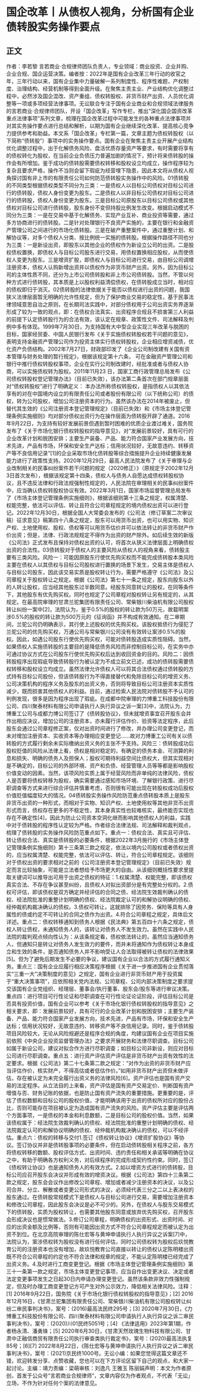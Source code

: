 # 国企改革丨从债权人视角，分析国有企业债转股实务操作要点
## 正文
作者：李若黎 言若商业·合规律师团队负责人，专业领域：商业投资、企业并购、企业合规、国企运营决策。编者按：2022年是国有企业改革三年行动的收官之年，三年行动以来，国有企业集中力量破解一系列制度性、程序性难题，产权制度、治理结构、经营机制等得到全面升级。在聚焦主责主业、产业结构优化调整过程中，必然涉及国企混改、资产重组、债权转股权、非货币财产出资、人员优化调整等一项或多项经营法律事项。无讼联合专注于国有企业商业和合规领域法律服务的言若商业·合规律师团队，开设「国企改革」写作专栏，推出“深化国企国资改革重点法律事项”系列文章，梳理在国企改革过程中可能发生的各种重点法律事项并对其实务操作要点进行总结和解析，以期为国有企业继续深化改革、提高核心竞争力提供参考和助益。本文系「国企改革」专栏第一篇，文章主题为债权转股权（以下简称“债转股”）事项中的实务操作要点。国有企业在聚焦主责主业开展产业结构优化调整过程中，出于化解债务风险、盘活优质存量资产等要求，有时需要将享有的债权转化为股权，在当前企业负债压力普遍加剧的情况下，预计将来债转股的操作会有所增加。鉴于成功的债转股需要债权转移和股权设立均成立，操作程序较为复杂且要求严格，操作不当则会留下瑕疵为经营埋下隐患，因此本文将从债权人视角探讨国有非上市的有限责任公司如何防范债转股实务操作中的风险。01债转股的不同类型根据债权类型不同分为三类：一是债权人以目标公司债权对目标公司进行的债转股，债权人身份变更为股东。二是债权人以非目标公司债权对目标公司进行的债转股，债权人身份变更为股东。三是目标公司原股东以目标公司债权或其他债权对目标公司进行债转股，股东身份不变但持股比例发生改变。根据启动模式不同分为三类：一是在交易中基于化解债务、实现产业互补、商业投资等需要，通过多方协商进行的债转股。二是针对处理银行不良资产实施的，主要在银行和金融资产管理公司之间进行的市场化债转股。三是在破产重整案件中，通过重整计划、和解协议等，对多个债权人分类、按比例统一实施的债转股。根据操作路径不同也分为三类：一是新设出资，即股东以其他企业的债权作为新设立公司的出资。二是股权债权置换，即债权人与目标公司股东进行交易，用债权置换相应股权，从而使债权人变更为股东。三是增资扩股，即债权人与目标公司进行交易，由目标公司调增注册资本，债权人认购新增出资并以债权作为非货币财产出资。另外，因为目标公司的主体性质不同，还分为上市公司债转股和非上市公司债转股。当然，不管以何种方式进行债转股，其本质是上以股权利益清偿债权，在债转股成立当时，相对应的债权即归于消灭。02债转股的法律依据关于能否以债权进行出资的问题，我国狭义法律层面暂无明确的允许性规定，但为了保护商业交易的稳定性，基于民事法律领域意思自治之原则，在长期司法实践中，对部分债权用于公司出资实务界逐渐形成了较为一致的观点，即：在债权合法真实、出资程序合规且不损害第三人利益的前提下认定债转股行为的合法有效，该认定在规章、政策性文件、司法解释及判例中多有体现。1999年7月30日，为支持国有大中型企业实现三年改革与脱困的目标，国家经贸委、中国人民银行发布《关于实施债权转股权若干问题的意见》，表明支持金融资产管理公司作为投资主体实行债权转股权，企业相应增资减债，优化资产负债结构。2002年7月27日，财政部印发了《企业公司制改建有关国有资本管理与财务处理的暂行规定》，根据该规定第十六条， 可在金融资产管理公司和银行中推行债权转股权事项，企业在实行公司制改建时，经批准或者与债权人协商，可以实施债权转为股权。2011年11月23 日，国家工商行政管理总局发布《公司债权转股权登记管理办法》（目前已失效），该办法第二条首次在部门规章层面对“债权转股权”进行了明确定义： 本办法所称债权转股权，是指债权人以其依法享有的对在中国境内设立的有限责任公司或者股份有限公司（以下统称公司）的债权，转为公司股权，增加公司注册资本的行为。虽然该办法在2014年被废止，但替代其生效的《公司注册资本登记管理规定》（目前已失效）和《市场主体登记管理条例实施细则》均对部分债权出资行为在操作层面为债转股开辟了通道。2016年9月22日，为支持有较好发展前景但遇到暂时困难的优质企业渡过难关，国务院发布了《关于市场化银行债权转股权的指导意见》，对“发展前景较好，具有可行的企业改革计划和脱困安排；主要生产装备、产品、能力符合国家产业发展方向，技术先进，产品有市场，环保和安全生产达标；信用状况较好，无故意违约、转移资产等不良信用记录”[1]的企业采取市场化债转股等综合措施提升企业持续健康发展能力进行了政策性支持。2020年12月29日，最高人民法院发布了《关于审理与企业改制相关的民事纠纷案件若干问题的规定（2020修正）》（原规定于2002年12月3日首次发布），根据该规定第十四条，债权人与债务人自愿达成债权转股权协议，且不违反法律和行政法规强制性规定的，人民法院在审理相关的民事纠纷案件中，应当确认债权转股权协议有效。2022年3月1日，国家市场监督管理总局发布了《市场主体登记管理条例实施细则》，根据该细则第十三条之规定，权属清楚、权能完整，依法可以评估、转让且符合公司章程规定的境内债权出资可以进行登记。2022年12月30日，根据全国人大常委会发布的《公司法（修订草案二次审议稿）征求意见》稿第四十八条之规定，股东可以用货币出资，也可以用实物、知识产权、土地使用权、股权、债权等可以用货币估价并可以依法转让的非货币财产作价出资；但是，法律、行政法规规定不得作为出资的财产除外。如后续生效的新版《公司法》正式发布且保持对债权出资的认可，将首次从狭义法律层面上明确债权出资的合法性。03债转股对于债权人的主要风险从债权人的视角来看，债转股主要有三类风险。风险一：可能因原股东行使优先购买权而不能完成债转股本类风险主要在债权人以其债权与目标公司股权进行置换的场景下发生，交易主体是债权人与目标公司股东，因此该交易实质是股权转让行为，需要严格遵守《公司法》及公司章程关于股权转让之规定。根据《公司法》第七十一条之规定，股东向股东以外的人转让股权，应当经其他股东过半数同意。经股东同意转让的股权，在同等条件下，其他股东有优先购买权。同时也规定了公司章程对股权转让另有规定的，从其规定。在最高院审理的甘肃兰驼集团有限责任公司、常柴银川柴油机有限公司股权转让纠纷一案中[2]，法院认为，鉴于0.5%的股权的转让款为50万元，故载明案涉0.5%的股权的转让款为500万元的《征询函》并不构成有效通知。在二审期间，兰驼公司仍明确表示，其行使上述股权的优先购买权。该股权抵债行为侵犯了兰驼公司的优先购买权，万通公司与常柴银川公司没有有效转让案涉0.5%的股权。因此，如遇公司股东行使优先购买权，可能对债转股造成实质性阻碍。当然，如果债权人实施债转股的主要目的是降低债务风险而非控制目标公司，在实务中亦可通过协议方式在公司股东行使优先购买权后达到收回资金的目的。风险二：因债转股程序出现瑕疵导致债转股行为被认定为不成立前文已述，成功的债转股需要债权转移和股权设立均成立。虽然法律允许债权人可以将其合法债权通过债转股的方式持有目标公司股份，但该债转股行为不得直接替代和免除目标公司的增资义务、公司决策机构的程序义务及股东的出资义务，否则将导致目标公司注册资本实质性减少，既而损害其他债权人的利益。目前，通过检索人民法院对债转股不予认可的判例发现，很多是因为程序出现了瑕疵。在成都中院审理的力博重工科技股份有限公司、四川聚泰材料有限公司申请执行人执行异议之诉一案[3]中，法院认为，力博重工公司与成都力博公司签订了《债转股协议》，但未就增资事宜召开股东会并作出相应决议，增加公司的注册资本，亦未履行评估作价、验资等法定程序，此后股东会通过公司章程修正案，仅对出资时间进行了修改，并办理公司变更登记，而未对增加注册资本、实收资本等办理相应变更登记……故对力博重工公司有关以债转股的方式履行剩余未实际缴纳出资义务的主张不予支持。风险三：债转股成功后股权贬值的风险从法律上看，债权是相对稳定的，有确定的债务本金、可测算的利息和损失、明确的债务人及担保人；股权可期待利益空间比债权大，但其实现相对是不确定的，目标公司的外部环境、资产和负债、经营管理人员等等都是影响股权价值变动的因素。当然，该项风险实质上属于经营风险而非单纯的法律风险，债权人是否要将债权转移为股权，确实需要通过感知市场环境、了解银行政策、进行尽职调查等方式来进行综合评估并慎重考虑，否则很有可能出现在转股权成功后股权价值贬值幅度较大的情况。04债转股实务操作风险防范重点债转股本质上是股东非货币出资的一种形式，而相对于实物、知识产权、土地使用权等其他非货币出资形式而言，债权存在更多的不稳定性，其本身真实性也较难核实，最终能否实现也存在不确定性[4]，因此为防止公司资本空洞化继而影响其他债权人的利益，实践中对于债转股的程序性认定较为严格。作者综合法律法规、司法解释和裁判观点，梳理了债转股的实务操作风险防范重点如下。重点一：债权合法、真实且可评估、转让债权合法、真实是债转股的必要条件，根据2022年3月施行的《市场主体登记管理条例实施细则》第十三条第三款之规定，依法以境内公司股权或者债权出资的，应当权属清楚、权能完整，依法可以评估、转让，符合公司章程规定。该细则对于债权出资的要求相对之前的《公司注册资本登记管理规定》（目前已失效）规定而言比较抽象，可能是立法者想给予市场更大的自由。从该细则概括性要求里提取关键词可以推导出可用于出资之债权的特征：1.权属清楚、权能完整，即该债权真实合法、不存在争议甚至纠纷，且债权人对拟出资部分是有完整处分权的。2.债权可评估，即该债权是双方确定并经评估的合同之债、经法院生效裁判确认的债权、经法院批准的重整计划明确的债权、经法院裁定认可的和解协议明确的债权、经仲裁机构裁决确认的债权。3.债权可转让，这就排除了因劳务、保险等具有人身属性的债或约定不可转让的合同之债作为出资。4.符合公司章程之规定，具体后文详述。重点二：债权转移通知到债务人根据《民法典》第五百四十六条之规定，债权人转让债权，未通知债务人的，该转让对债务人不发生效力。虽然在实践中人民法院的裁判观点倾向性认为：从该条规定看，债权依法转让的，虽然应当通知债务人，但通知只是转让对债务人发生效力的要件，而并未将通知作为债权转让本身成立和生效的条件，是否通知债务人并不影响受让人合法取得被转让债权的法律效果[5]。但为了避免后期发生不必要的争议，建议国有企业以合法的方式履行通知义务。重点三：国有企业应履行相应决策程序根据《关于进一步推进国有企业贯彻落实“三重一大”决策制度的意见》之规定，国有企业进行非货币财产用于投资属于“重大决策事项”，应依照相关党内法规、公司章程、公司内部决策制度之要求提交该国有企业党组织、经理层、董事会/执行董事、股东会/股东等进行审议决策。重点四：进行项目可行性论证和尽职调查在可行性论证论证阶段，评估目标公司是否具有投资价值，国有企业可以参考《关于市场化银行债权转股权的指导意见》之相关要求，即：发展前景较好，具有可行的企业改革计划和脱困安排；主要生产装备、产品、能力符合国家产业发展方向，技术先进，产品有市场，环保和安全生产达标；信用状况较好，无故意违约、转移资产等不良信用记录。同时，鉴于债转股项目风险较大，无论从风险规避还是程序合规的角度，均建议国有企业在项目实施前依照《中央企业投资监督管理办法》之要求开展财务和法律尽职调查。目标公司如属于新设公司，建议对拟合作方进行尽职调查；如目标公司非新设，则应对目标公司进行尽职调查。重点五：进行资产评估资产评估是非货币财产出资有效性的法定要求。根据《公司法》第二十七条第二款之规定：“对作为出资的非货币财产应当评估作价，核实财产，不得高估或者低估作价。”如用非货币财产出资但未做评估，存在被认定为未完全履行出资义务的法律风险[6]。资产评估也是国有资产交易的法定程序。从立法目的上来看，资产评估是国有资产交易定价、判断国有资产增值与否、财务记账的依据，也是防止国有资产流失的重要措施。更重要的是，评估了债权数额和目标公司的股权价值，才能明确该用于出资的债权所对应的股份占比，否则可能存在项目被认定为造成国有资产流失的风险。资产评估主要是评估两个方面事项，一是债权的本金和利息数额，二是目标公司的股权价值。当然，如果该债权属于：经法院生效裁判确认的债权、经法院批准的重整计划明确的债权、经法院裁定认可的和解协议明确的债权、经仲裁机构裁决确认的债权，可以不经评估。重点六：债权的转移与交付1.签订《债权转让协议》《增资扩股协议》等协议。签订协议并非是债转股事项的必要条件，但在启动债转股相关程序之前，各方将债权转移的数额、股权评估方式、出资时间、违约责任和相关承诺等明确在协议之中，有助于明确各方权利义务，对后续程序的完成形成契约性约束。同时，签订《债权转让协议》也是通知债务人的有效方式。2.如以增资方式进行的债转股，目标公司应召开股东会决议并形成有效的增资决议。根据《公司法》第四十三条第二款之规定，股东会会议作出修改公司章程、增加或者减少注册资本的决议，以及公司合并、分立、解散或者变更公司形式的决议，必须经代表三分之二以上表决权的股东通过。在债转股常规模式下是债权人与目标公司进行交易，需要增加注册资本和修改公司章程，因此股东会决议是必不可少的。另外，在债权人与股东交易模式下的债转股，实质为股权转让，也需要其他股东同意或放弃优先购买权，召开股东会形成决议也是惯常做法。3.修订公司章程，明确债权的出资形式、出资时间、对应的出资金额及比例等，否则有可能因出资方式不符合公司章程规定而被认定为出资不到位。在北京高院审理的陈仕宏等与黄坤申请执行人执行异议之诉案[7]中，法院认为，案涉债权转为股权没有进行任何评估，同时公司债权转为股权后玖悦教育公司的注册资本也没有增加，故玖悦教育公司直接以转让的债权认定陈明楼出资既不符合公司章程的约定也不符合法律和规章的规定，不能认定陈明楼已经完成了出资义务。4.及时进行工商变更登记。根据《市场主体登记管理条例实施细则》第三十一条第一款之规定，市场主体变更登记事项，应当自作出变更决议、决定或者法定变更事项发生之日起30日内申请办理变更登记。虽然该条款非效力性强制规定，但及时办理工商变更登记方可产生对外公示效力，降低相关法律风险。注释：[1] 2016年9月22日，国务院《关于市场化银行债权转股权的指导意见》；[2] 2016年12月16日，《甘肃兰驼集团有限责任公司、常柴银川柴油机有限公司股权转让纠纷二审民事判决书》，案号：(2016)最高法民终295号；[3] 2020年7月30日，《力博重工科技股份有限公司、四川聚泰材料有限公司申请执行人执行异议之诉二审民事判决书》，案号：(2020)川01民终5051号；[4] 《法律适用》2023年第1期，作者杨永清、潘勇锋；[5] 2020年6月30日，《甘肃天然玫瑰生物科技有限公司、甘肃中正融信商贸有限责任公司执行审查类执行裁定书》，案号：(2020)最高法执复85号；[6][7] 2022年8月22日，《陈仕宏等与黄坤申请执行人执行异议之诉二审民事判决书》，案号：(2021)京民终1000号。无讼小编：如果您觉得这篇文章还不错，欢迎转发分享、点赞收藏，您也可以在下方评论区留下自己的观点，和大家一起讨论。主编：靖力责编：梁萌审核：刘逸凡 王雅玉 陈丽娟声明：本文为作者原创，首发于公众号“言若商业合规律师”，文章内容仅为作者观点，不代表「无讼」立场，不作为针对任何个案的法律意见。